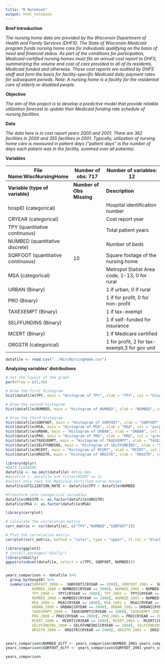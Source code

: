 ```yaml
---
title: "R Notebook"
output: html_notebook
---
```



**Brief Introduction**

*The nursing home data are provided by the Wisconsin Department of Health and Family Services (DHFS). The State of Wisconsin Medicaid program funds nursing home care for individuals qualifying on the basis of need and financial status. As part of the conditions for participation, Medicaid-certified nursing homes must file an annual cost report to DHFS, summarizing the volume and cost of care provided to all of its residents, Medicaid funded and otherwise. These cost reports are audited by DHFS staff and form the basis for facility-specific Medicaid daily payment rates for subsequent periods. Note: A nursing home is a facility for the residential care of elderly or disabled people.*

**Objective**

*The aim of this project is to develop a predictive model that provide reliable utilization forecast to update their Medicaid funding rate schedule of nursing facilities.*

**Data**

*The data here is in cost report years 2000 and 2001. There are 362 facilities in 2000 and 355 facilities in 2001. Typically, utilization of nursing home care is measured in patient days (“patient days” is the number of days each patient was in the facility, summed over all patients).*

**Variables**

| File Name:WiscNursingHome         | Number of obs: 717        | Number of variables: 12                       |
|-----------------------------------|---------------------------|-----------------------------------------------|
| **Variable (type of variable)**   | **Number of Obs Missing** | **Description**                               |
| hospID (categorical)              |                           | Hospital identification number                |
| CRYEAR (categorical)              |                           | Cost report year                              |
| TPY (quantitative continuous)     |                           | Total patient years                           |
| NUMBED (quantitative discrete)    |                           | Number of beds                                |
| SQRFOOT (quantitative continuous) |    10                     | Square footage of the nursing home            |
| MSA (categorical)                 |                           | Metropol Statist Area code, 1-13, 0 for rural |
| URBAN (Binary)                    |                           | 1 if urban, 0 if rural                        |
| PRO (Binary)                      |                           | 1 if for profit, 0 for non-profit             |
| TAXEXEMPT (Binary)                |                           | 1 if tax-exempt                               |
| SELFFUNDINS (Binary)              |                           | 1 if self-funded for insurance                |
| MCERT (Binary)                    |                           | 1 if Medicare certified                       |
| ORGSTR (categorical)              |                           | 1 for profit, 2 for tax-exempt,3 for gov unit |




```r
datafile <- read.csv("../WiscNursingHome.csv")

```


**Analyzing variables' distributions**
```r
# Set the layout of the graph
par(mfrow = c(3,4))

# Draw the first histogram
hist(datafile$TPY, main = "Histogram of TPY", xlab = "TPY", col = "blue")

# Draw the second histogram
hist(datafile$NUMBED, main = "Histogram of NUMBED", xlab = "NUMBED", col = "blue")

# Draw the third histogram
hist(datafile$SQRFOOT, main = "Histogram of SQRFOOT", xlab = "SQRFOOT", col = "blue")
hist(datafile$MSA, main = "Histogram of MSA", xlab = "MSA", col = "purple")
hist(datafile$URBAN, main = "Histogram of URBAN", xlab = "URBAN", col = "green")
hist(datafile$PRO, main = "Histogram of PRO", xlab = "PRO", col = "green")
hist(datafile$TAXEXEMPT, main = "Histogram of TAXEXEMPT", xlab = "TAXEXEMPT", col = "green")
hist(datafile$SELFFUNDINS, main = "Histogram of SELFFUNDINS", xlab = "SELFFUNDINS", col = "green")
hist(datafile$MCERT, main = "Histogram of MCERT", xlab = "MCERT", col = "green")
hist(datafile$ORGSTR, main = "Histogram of ORGSTR", xlab = "ORGSTR", col = "purple")
```

```r
library(dplyr)
#DATA CLEANING
datafile <- na.omit(datafile) #drop NAs
#datafile <- datafile %>% filter(MCERT == 1) 
#select only rows for Medicaid-certified nurse houses
datafile$UTILIZATION_RATE <- datafile$TPY / datafile$NUMBED

```

```r
#Transform into categorical variables
datafile$ORGSTR <- as.factor(datafile$ORGSTR)
datafile$MSA <- as.factor(datafile$MSA)
```




```r
library(corrplot)

# Calculate the correlation matrix
corr_matrix <- cor(datafile[, c("TPY","NUMBED","SQRFOOT")])

# Plot the correlation matrix
corrplot(corr_matrix, method = "color", type = "upper", tl.col = "black", tl.srt = 45)

```


```r
library(ggplot2)
# install.packages("GGally")
library(GGally)
ggpairs(subset(datafile, select = c(TPY, SQRFOOT, NUMBED)))



```

```r
years_comparison <- datafile %>% 
  group_by(hospID) %>%
  summarize(SQRFOOT_2000 =  SQRFOOT[CRYEAR == 2000], SQRFOOT_2001 =  SQRFOOT[CRYEAR == 2001],
            NUMBED_2000 = NUMBED[CRYEAR == 2000], NUMBED_2001 = NUMBED[CRYEAR == 2001],
            TPY_2000 =  TPY[CRYEAR == 2000], TPY_2001 =  TPY[CRYEAR == 2001],
            NUMBED_2000 = NUMBED[CRYEAR == 2000], NUMBED_2001 = NUMBED[CRYEAR == 2001],
            MSA_2000 =  MSA[CRYEAR == 2000], MSA_2001 =  MSA[CRYEAR == 2001],
            URBAN_2000 = URBAN[CRYEAR == 2000], URBAN_2001 = URBAN[CRYEAR == 2001],
            TAXEXEMPT_2000 =  TAXEXEMPT[CRYEAR == 2000], TAXEXEMPT_2001 =  TAXEXEMPT[CRYEAR == 2001],
            PRO_2000 = PRO[CRYEAR == 2000], PRO_2001 = PRO[CRYEAR == 2001],
            MCERT_2000 =  MCERT[CRYEAR == 2000], MCERT_2001 =  MCERT[CRYEAR == 2001],
            SELFFUNDINS_2000 = SELFFUNDINS[CRYEAR == 2000], SELFFUNDINS_2001 = SELFFUNDINS[CRYEAR == 2001],
            ORGSTR_2000 =  ORGSTR[CRYEAR == 2000], ORGSTR_2001 =  ORGSTR[CRYEAR == 2001])
           

```
```r
years_comparison$NUMBED_diff <- years_comparison$NUMBED_2001-years_comparison$NUMBED_2000
years_comparison$SQRFOOT_diff <- years_comparison$SQRFOOT_2001-years_comparison$SQRFOOT_2000
```

```r
years_comparison
```
